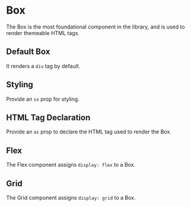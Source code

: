 
<Meta of={Stories} />

# Box

The Box is the most foundational component in the library, and is used to render themeable HTML tags.

## Default Box

It renders a `div` tag by default.

<Canvas of={Stories.Default} />

## Styling

Provide an `sx` prop for styling.

<Canvas of={Stories.StyledBox} />

## HTML Tag Declaration

Provide an `as` prop to declare the HTML tag used to render the Box.

<Canvas of={Stories.UnorderedList} />

## Flex

The Flex component assigns `display: flex` to a Box.

<Canvas of={Stories.FlexBox} />

## Grid

The Grid component assigns `display: grid` to a Box.

<Canvas of={Stories.GridBox} />
